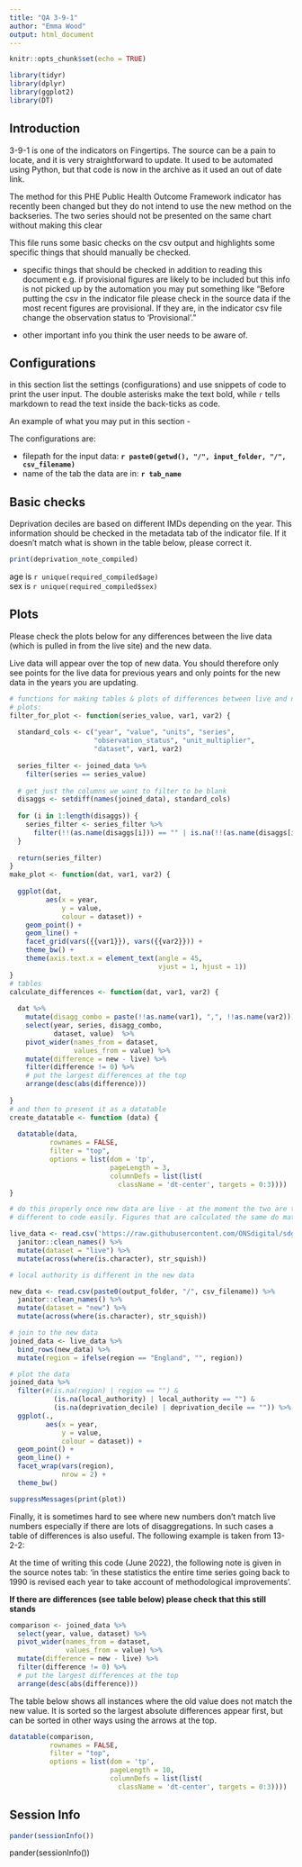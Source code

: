 ```yaml
---
title: "QA 3-9-1"
author: "Emma Wood"
output: html_document
---
```



```r
knitr::opts_chunk$set(echo = TRUE)
```

```r
library(tidyr)
library(dplyr)
library(ggplot2)
library(DT)
```
## Introduction

3-9-1 is one of the indicators on Fingertips. The source can be a pain to locate,
and it is very straightforward to update. It used to be automated using Python,
but that code is now in the archive as it used an out of date link.  
  
The method for this PHE Public Health Outcome Framework indicator has recently
been changed but they do not intend to use the new method on the backseries. The 
two series should not be presented on the same chart without making this clear
   
This file runs some basic checks on the csv output and highlights some specific 
things that should manually be checked.
  
- specific things that should be checked in addition to reading this document 
e.g. if provisional figures are likely to be included but this info is not 
picked up by the automation you may put something like "Before putting the csv 
in the indicator file please check in the source data if the most recent 
figures are provisional. If they are, in the indicator csv file change the 
observation status to 'Provisional'."  
  
- other important info you think the user needs to be aware of.
  
## Configurations
in this section list the settings (configurations) and use snippets of code to 
print the user input. The double asterisks make the text bold, while `r` tells 
markdown to read the text inside the back-ticks as code. 

An example of what you may put in this section -
  
  The configurations are:  
  
  - filepath for the input data: **`r paste0(getwd(), "/", input_folder, "/", csv_filename)`**
  - name of the tab the data are in: **`r tab_name`**  
  
  
## Basic checks
Deprivation deciles are based on different IMDs depending on the year. This 
information should be checked in the metadata tab of the indicator file. If it
doesn't match what is shown in the table below, please correct it.

```r
print(deprivation_note_compiled)

```
   
age is `r unique(required_compiled$age)`  
sex is `r unique(required_compiled$sex)`  

## Plots
Please check the plots below for any differences between the live data (which 
is pulled in from the live site) and the new data.  
  
Live data will appear over the top of new data. You should therefore only 
see points for the live data for previous years and only points for the new data 
in the years you are updating. 

```r
# functions for making tables & plots of differences between live and new data
# plots:
filter_for_plot <- function(series_value, var1, var2) {
  
  standard_cols <- c("year", "value", "units", "series",
                     "observation_status", "unit_multiplier",
                     "dataset", var1, var2)
  
  series_filter <- joined_data %>% 
    filter(series == series_value)
  
  # get just the columns we want to filter to be blank
  disaggs <- setdiff(names(joined_data), standard_cols)
  
  for (i in 1:length(disaggs)) {
    series_filter <- series_filter %>% 
      filter(!!(as.name(disaggs[i])) == "" | is.na(!!(as.name(disaggs[i]))))
  }
  
  return(series_filter)
} 
make_plot <- function(dat, var1, var2) {
  
  ggplot(dat,
         aes(x = year,
             y = value,
             colour = dataset)) +
    geom_point() +
    geom_line() +
    facet_grid(vars({{var1}}), vars({{var2}})) +
    theme_bw() +
    theme(axis.text.x = element_text(angle = 45,
                                     vjust = 1, hjust = 1))
}
# tables
calculate_differences <- function(dat, var1, var2) {
  
  dat %>% 
    mutate(disagg_combo = paste(!!as.name(var1), ",", !!as.name(var2))) %>% 
    select(year, series, disagg_combo,
           dataset, value)  %>% 
    pivot_wider(names_from = dataset,
                values_from = value) %>% 
    mutate(difference = new - live) %>% 
    filter(difference != 0) %>%
    # put the largest differences at the top
    arrange(desc(abs(difference)))
  
}
# and then to present it as a datatable
create_datatable <- function (data) {
  
  datatable(data, 
          rownames = FALSE, 
          filter = "top",
          options = list(dom = 'tp', 
                         pageLength = 3,
                         columnDefs = list(list(
                           className = 'dt-center', targets = 0:3))))
}
```

```r

# do this properly once new data are live - at the moment the two are too
# different to code easily. Figures that are calculated the same do match.

live_data <- read.csv('https://raw.githubusercontent.com/ONSdigital/sdg-data/master/data/indicator_3-9-1.csv') %>%
  janitor::clean_names() %>% 
  mutate(dataset = "live") %>% 
  mutate(across(where(is.character), str_squish)) 

# local authority is different in the new data

new_data <- read.csv(paste0(output_folder, "/", csv_filename)) %>%
  janitor::clean_names() %>% 
  mutate(dataset = "new") %>% 
  mutate(across(where(is.character), str_squish)) 

# join to the new data
joined_data <- live_data %>% 
  bind_rows(new_data) %>% 
  mutate(region = ifelse(region == "England", "", region))

# plot the data
joined_data %>% 
  filter(#(is.na(region) | region == "") & 
           (is.na(local_authority) | local_authority == "") & 
           (is.na(deprivation_decile) | deprivation_decile == "")) %>%  
  ggplot(.,
         aes(x = year,
             y = value,
             colour = dataset)) +
  geom_point() +
  geom_line() +
  facet_wrap(vars(region),
             nrow = 2) +
  theme_bw() 

```


```r
suppressMessages(print(plot))
```

Finally, it is sometimes hard to see where new numbers don't match live numbers
especially if there are lots of disaggregations. In such cases a table of 
differences is also useful. The following example is taken from 13-2-2:
  
  At the time of writing this code (June 2022), the following note is given in the
  source notes tab: 'in these statistics the entire time series going back to 
  1990 is revised each year to take account of methodological improvements'.  
  
  **If there are differences (see table below) please check that this still stands**

```r
comparison <- joined_data %>% 
  select(year, value, dataset) %>% 
  pivot_wider(names_from = dataset,
              values_from = value) %>% 
  mutate(difference = new - live) %>% 
  filter(difference != 0) %>% 
  # put the largest differences at the top
  arrange(desc(abs(difference)))

```
  
  The table below shows all instances where the old value does not match the new 
  value. It is sorted so the largest absolute differences appear first, but can
  be sorted in other ways using the arrows at the top.
```r
datatable(comparison, 
          rownames = FALSE, 
          filter = "top",
          options = list(dom = 'tp', 
                         pageLength = 10,
                         columnDefs = list(list(
                           className = 'dt-center', targets = 0:3))))
```

## Session Info
```r
pander(sessionInfo())
```

pander(sessionInfo())

